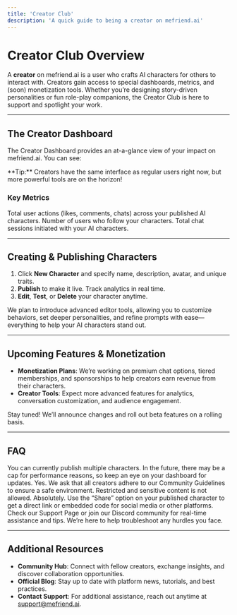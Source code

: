 ```yaml
---
title: 'Creator Club'
description: 'A quick guide to being a creator on mefriend.ai'
---
```


# Creator Club Overview

A **creator** on mefriend.ai is a user who crafts AI characters for others to interact with. Creators gain access to special dashboards, metrics, and (soon) monetization tools. Whether you’re designing story-driven personalities or fun role-play companions, the Creator Club is here to support and spotlight your work.


---

## The Creator Dashboard

The Creator Dashboard provides an at-a-glance view of your impact on mefriend.ai. You can see:

<Note>
**Tip:** Creators have the same interface as regular users right now, but more powerful tools are on the horizon!
</Note>

### Key Metrics

<CardGroup>
  <Card title="Interactions" icon="cursor-arrow-rays">
    Total user actions (likes, comments, chats) across your published AI characters.
  </Card>
  <Card title="Subscribers" icon="user-group">
    Number of users who follow your characters.
  </Card>
  <Card title="Chats" icon="chat-bubble-left-right">
    Total chat sessions initiated with your AI characters.
  </Card>
</CardGroup>

---

## Creating & Publishing Characters

1. Click **New Character** and specify name, description, avatar, and unique traits.  
2. **Publish** to make it live. Track analytics in real time.  
3. **Edit**, **Test**, or **Delete** your character anytime.

<Callout title="Future Upgrades" emoji="rocket">
We plan to introduce advanced editor tools, allowing you to customize behaviors, set deeper personalities, and refine prompts with ease—everything to help your AI characters stand out.
</Callout>

---

## Upcoming Features & Monetization

- **Monetization Plans**: We’re working on premium chat options, tiered memberships, and sponsorships to help creators earn revenue from their characters.
- **Creator Tools**: Expect more advanced features for analytics, conversation customization, and audience engagement.

<Note>
Stay tuned! We’ll announce changes and roll out beta features on a rolling basis.
</Note>

---

## FAQ

<AccordionGroup>
  <Accordion icon="question-mark-circle" title="How many characters can I create?">
    You can currently publish multiple characters. In the future, there may be a cap for performance reasons, so keep an eye on your dashboard for updates.
  </Accordion>

  <Accordion icon="bolt" title="Are there any content restrictions?">
    Yes. We ask that all creators adhere to our Community Guidelines to ensure a safe environment. Restricted and sensitive content is not allowed.
  </Accordion>

  <Accordion icon="arrow-top-right-on-square" title="Can I share my creations externally?">
    Absolutely. Use the “Share” option on your published character to get a direct link or embedded code for social media or other platforms.
  </Accordion>

  <Accordion icon="lifebuoy" title="Where do I go if I have technical issues?">
    Check our Support Page or join our Discord community for real-time assistance and tips. We’re here to help troubleshoot any hurdles you face.
  </Accordion>
</AccordionGroup>

---

## Additional Resources

- **Community Hub**: Connect with fellow creators, exchange insights, and discover collaboration opportunities.  
- **Official Blog**: Stay up to date with platform news, tutorials, and best practices.  
- **Contact Support**: For additional assistance, reach out anytime at [support@mefriend.ai](mailto:support@mefriend.ai).